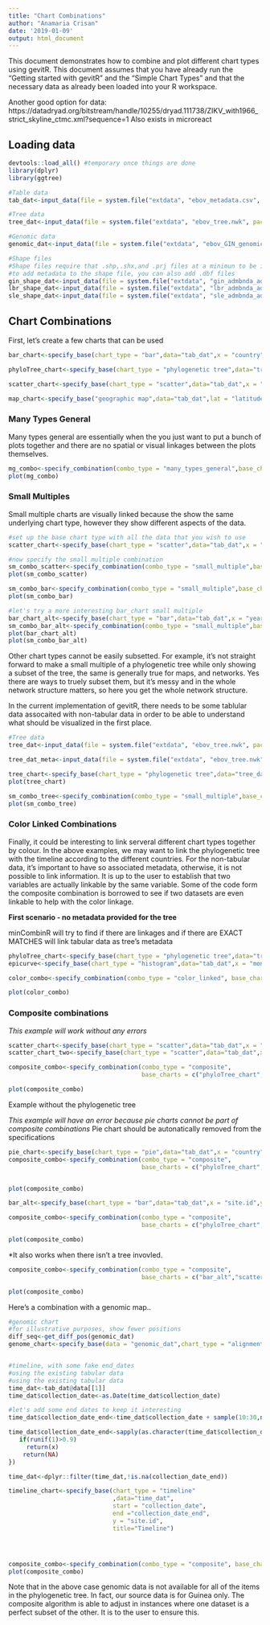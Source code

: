 ```yaml
---
title: "Chart Combinations"
author: "Anamaria Crisan"
date: '2019-01-09'
output: html_document
---
```



This document demonstrates how to combine and plot different chart types using gevitR. This document assumes that you have already run the "Getting started with gevitR" and the "Simple Chart Types" and that the necessary data as already been loaded into your R workspace.

Another good option for data: https://datadryad.org/bitstream/handle/10255/dryad.111738/ZIKV_with1966_strict_skyline_ctmc.xml?sequence=1
Also exists in microreact

## Loading data
```r
devtools::load_all() #temporary once things are done
library(dplyr)
library(ggtree)

#Table data
tab_dat<-input_data(file = system.file("extdata", "ebov_metadata.csv", package = "mincombinr"),dataType = "table")

#Tree data
tree_dat<-input_data(file = system.file("extdata", "ebov_tree.nwk", package = "mincombinr"),dataType = "tree")

#Genomic data
genomic_dat<-input_data(file = system.file("extdata", "ebov_GIN_genomic_FIXED.fasta", package = "mincombinr"),dataType = "dna")

#Shape files
#Shape files require that .shp,.shx,and .prj files at a minimun to be in the same directory
#to add metadata to the shape file, you can also add .dbf files
gin_shape_dat<-input_data(file = system.file("extdata", "gin_admbnda_adm1_ocha_itos.shp", package = "mincombinr"),dataType = "spatial")
lbr_shape_dat<-input_data(file = system.file("extdata", "lbr_admbnda_adm1_ocha.shp", package = "mincombinr"),dataType = "spatial")
sle_shape_dat<-input_data(file = system.file("extdata", "sle_admbnda_adm1_1m_gov_ocha_20161017.shp", package = "mincombinr"),dataType = "spatial")

```

## Chart Combinations

First, let's create a few charts that can be used
```r
bar_chart<-specify_base(chart_type = "bar",data="tab_dat",x = "country")

phyloTree_chart<-specify_base(chart_type = "phylogenetic tree",data="tree_dat")

scatter_chart<-specify_base(chart_type = "scatter",data="tab_dat",x = "latitude",y="longitude",title = "Ebola Scatter Plot")

map_chart<-specify_base("geographic map",data="tab_dat",lat = "latitude",long = "longitude")
```

### Many Types General
Many types general are essentially when the you just want to put a bunch of plots together and there are no spatial or visual linkages between the plots themselves.

```r
mg_combo<-specify_combination(combo_type = "many_types_general",base_charts = c("bar_chart","phyloTree_chart","scatter_chart","map_chart"))
plot(mg_combo)
```

### Small Multiples
Small multiple charts are visually linked because the show the same underlying chart type, however they show different aspects of the data.

```r
#set up the base chart type with all the data that you wish to use
scatter_chart<-specify_base(chart_type = "scatter",data="tab_dat",x = "latitude",y="longitude")

#now specify the small multiple combination
sm_combo_scatter<-specify_combination(combo_type = "small_multiple",base_charts = "scatter_chart",facet_by = "country")
plot(sm_combo_scatter)

sm_combo_bar<-specify_combination(combo_type = "small_multiple",base_charts = "bar_chart",facet_by = "country")
plot(sm_combo_bar)

#let's try a more interesting bar_chart small multiple
bar_chart_alt<-specify_base(chart_type = "bar",data="tab_dat",x = "year",title="All together")
sm_combo_bar_alt<-specify_combination(combo_type = "small_multiple",base_charts = "bar_chart_alt",facet_by = "country")
plot(bar_chart_alt)
plot(sm_combo_bar_alt)

```

Other chart types cannot be easily subsetted. For example, it's not straight forward to make a small multiple of a phylogenetic tree while only showing a subset of the tree, the same is generally true for maps, and networks. Yes there are ways to truely subset them, but it's messy and in the whole network structure matters, so here you get the whole network structure.

In the current implementation of gevitR, there needs to be some tablular data assocaited with non-tabular data in order to be able to understand what should be visualized in the first place.

```r
#Tree data
tree_dat<-input_data(file = system.file("extdata", "ebov_tree.nwk", package = "mincombinr"),dataType = "tree")

tree_dat_meta<-input_data(file = system.file("extdata", "ebov_tree.nwk", package = "mincombinr"),dataType = "tree",metadata = system.file("extdata", "ebov_metadata.csv", package = "mincombinr"))

tree_chart<-specify_base(chart_type = "phylogenetic tree",data="tree_dat_meta")
plot(tree_chart)

sm_combo_tree<-specify_combination(combo_type = "small_multiple",base_charts = "tree_chart",facet_by = "country")
plot(sm_combo_tree)

```

### Color Linked Combinations

Finally, it could be interesting to link serveral different chart types together by colour. In the above examples, we may want to link the phylogenetic tree with the timeline according to the different countries. For the non-tabular data, it's important to have so associated metadata, otherwise, it is not possible to link information. It is up to the user to establish that two variables are actually linkable by the same variable. Some of the code form the composite combination is borrowed to see if two datasets are even linkable to help with the color linkage.

**First scenario - no metadata provided for the tree**

minCombinR will try to find if there are linkages and if there are EXACT MATCHES will link tabular data as tree's metadata
```r
phyloTree_chart<-specify_base(chart_type = "phylogenetic tree",data="tree_dat")
epicurve<-specify_base(chart_type = "histogram",data="tab_dat",x = "month")

color_combo<-specify_combination(combo_type = "color_linked", base_charts = c("phyloTree_chart","map_chart","epicurve"),link_by="country")

plot(color_combo)
```

### Composite combinations

*This example will work without any errors*
```r
scatter_chart<-specify_base(chart_type = "scatter",data="tab_dat",x = "month",y="site.id")
scatter_chart_two<-specify_base(chart_type = "scatter",data="tab_dat",x = "country",y="site.id",title="Cases by country")

composite_combo<-specify_combination(combo_type = "composite",
                                     base_charts = c("phyloTree_chart","scatter_chart","scatter_chart_two"))

plot(composite_combo)

```

Example without the phylogenetic tree


*This example will have an error because pie charts cannot be part of composite combinations*
Pie chart should be autonatically removed from the specifications
```r

pie_chart<-specify_base(chart_type = "pie",data="tab_dat",x = "country")
composite_combo<-specify_combination(combo_type = "composite",
                                     base_charts = c("phyloTree_chart","scatter_chart","scatter_chart_two","pie_chart"))


plot(composite_combo)

```

```r
bar_alt<-specify_base(chart_type = "bar",data="tab_dat",x = "site.id",y="month",rm_x_label=TRUE)

composite_combo<-specify_combination(combo_type = "composite",
                                     base_charts = c("phyloTree_chart","bar_alt","scatter_chart_two"))

plot(composite_combo)

```

*It also works when there isn't a tree invovled.
```r
composite_combo<-specify_combination(combo_type = "composite",
                                     base_charts = c("bar_alt","scatter_chart","scatter_chart_two"))

plot(composite_combo)

```

Here's a combination with a genomic map..
```r
#genomic chart
#for illustrative purposes, show fewer positions
diff_seq<-get_diff_pos(genomic_dat)
genome_chart<-specify_base(data = "genomic_dat",chart_type = "alignment",title="Genome Alignment",show_pos=diff_seq[1:20])


#timeline, with some fake end_dates
#using the existing tabular data
#using the existing tabular data
time_dat<-tab_dat@data[[1]]
time_dat$collection_date<-as.Date(time_dat$collection_date)

#let's add some end dates to keep it interesting
time_dat$collection_date_end<-time_dat$collection_date + sample(10:30,nrow(time_dat),replace = TRUE)

time_dat$collection_date_end<-sapply(as.character(time_dat$collection_date_end),function(x){
   if(runif(1)>0.9)
     return(x)
    return(NA)
})

time_dat<-dplyr::filter(time_dat,!is.na(collection_date_end))

timeline_chart<-specify_base(chart_type = "timeline"
                             ,data="time_dat",
                             start = "collection_date",
                             end ="collection_date_end", 
                             y = "site.id",
                             title="Timeline")




composite_combo<-specify_combination(combo_type = "composite", base_charts = c("phyloTree_chart","scatter_chart_two","timeline_chart","genome_chart"))
plot(composite_combo)

```

Note that in the above case genomic data is not available for all of the items in the phylogenetic tree. In fact, our source data is for Guinea only. The composite algorithm is able to adjust in instances where one dataset is a perfect subset of the other. It is to the user to ensure this. 
